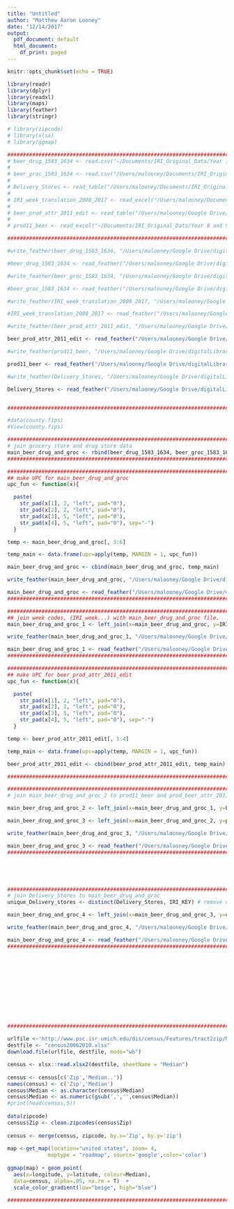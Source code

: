 ```yaml
---
title: "Untitled"
author: "Matthew Aaron Looney"
date: "12/14/2017"
output:
  pdf_document: default
  html_document:
    df_print: paged
---
```


```r
knitr::opts_chunk$set(echo = TRUE)

library(readr)
library(dplyr)
library(readxl)
library(maps)
library(feather)
library(stringr)

# library(zipcode)
# library(xlsx)
# library(ggmap)

```

```r

################################################################################
# beer_drug_1583_1634 <- read.csv("~/Documents/IRI_Original_Data/Year 10 and 11 DVD/Year10/beer/beer_drug_1583_1634", sep="")
# 
# beer_groc_1583_1634 <- read.csv("/Users/malooney/Documents/IRI_Original_Data/Year 10 and 11 DVD/Year10/beer/beer_groc_1583_1634", sep="")
#    
# Delivery_Stores <- read_table("/Users/malooney/Documents/IRI_Original_Data/Year 10 and 11 DVD/Year10/beer/Delivery_Stores")
# 
# IRI_week_translation_2008_2017 <- read_excel("/Users/malooney/Documents/IRI_Original_Data/Year 10 and 11 DVD/Year10/beer/IRI week translation_2008_2017.xls", col_types = c("numeric", "date", "date", "skip", "skip", "skip"))
# 
# beer_prod_attr_2011_edit <- read_table("/Users/malooney/Google Drive/digitalLibrary/*MS_Thesis/MS_Thesis/data/beer_prod_attr_2011_edit")
# 
# prod11_beer <- read_excel("~/Documents/IRI_Original_Data/Year 8 and 9 DVD/parsed stub files 2008-2011/prod11_beer.xlsx")

################################################################################

#write_feather(beer_drug_1583_1634, "/Users/malooney/Google Drive/digitalLibrary/*MS_Thesis/MS_Thesis/data/beer_drug_1583_1634_feather")

#beer_drug_1583_1634 <- read_feather("/Users/malooney/Google Drive/digitalLibrary/*MS_Thesis/MS_Thesis/data/beer_drug_1583_1634_feather")

#write_feather(beer_groc_1583_1634, "/Users/malooney/Google Drive/digitalLibrary/*MS_Thesis/MS_Thesis/data/beer_groc_1583_1634_feather")

#beer_groc_1583_1634 <- read_feather("/Users/malooney/Google Drive/digitalLibrary/*MS_Thesis/MS_Thesis/data/beer_groc_1583_1634_feather")

#write_feather(IRI_week_translation_2008_2017, "/Users/malooney/Google Drive/digitalLibrary/*MS_Thesis/MS_Thesis/data/IRI_week_translation_2008_2017_feather")

#IRI_week_translation_2008_2017 <- read_feather("/Users/malooney/Google Drive/digitalLibrary/*MS_Thesis/MS_Thesis/data/IRI_week_translation_2008_2017_feather")

#write_feather(beer_prod_attr_2011_edit, "/Users/malooney/Google Drive/digitalLibrary/*MS_Thesis/MS_Thesis/data/beer_prod_attr_2011_edit_feather")

beer_prod_attr_2011_edit <- read_feather("/Users/malooney/Google Drive/digitalLibrary/*MS_Thesis/MS_Thesis/data/beer_prod_attr_2011_edit_feather")

#write_feather(prod11_beer, "/Users/malooney/Google Drive/digitalLibrary/*MS_Thesis/MS_Thesis/data/prod11_beer_feather")

prod11_beer <- read_feather("/Users/malooney/Google Drive/digitalLibrary/*MS_Thesis/MS_Thesis/data/prod11_beer_feather")

#write_feather(Delivery_Stores, "/Users/malooney/Google Drive/digitalLibrary/*MS_Thesis/MS_Thesis/data/Delivery_Stores_feather")

Delivery_Stores <- read_feather("/Users/malooney/Google Drive/digitalLibrary/*MS_Thesis/MS_Thesis/data/Delivery_Stores_feather")


################################################################################

#data(county.fips)
#View(county.fips)

```

```r

################################################################################
# join grocery store and drug store data
main_beer_drug_and_groc <- rbind(beer_drug_1583_1634, beer_groc_1583_1634)
################################################################################

################################################################################
## make UPC for main_beer_drug_and_groc
upc_fun <- function(x){

  paste(
    str_pad(x[1], 2, "left", pad="0"),
    str_pad(x[2], 2, "left", pad="0"),
    str_pad(x[3], 5, "left", pad="0"),
    str_pad(x[4], 5, "left", pad="0"), sep="-")
  }

temp <- main_beer_drug_and_groc[, 3:6]

temp_main <- data.frame(upc=apply(temp, MARGIN = 1, upc_fun))

main_beer_drug_and_groc <- cbind(main_beer_drug_and_groc, temp_main)

write_feather(main_beer_drug_and_groc, "/Users/malooney/Google Drive/digitalLibrary/*MS_Thesis/MS_Thesis/data/main_beer_drug_and_groc_feather")

main_beer_drug_and_groc <- read_feather("/Users/malooney/Google Drive/digitalLibrary/*MS_Thesis/MS_Thesis/data/main_beer_drug_and_groc_feather")
################################################################################

################################################################################
## join week codes, (IRI_week...) with main_beer_drug_and_groc file.
main_beer_drug_and_groc_1 <- left_join(x=main_beer_drug_and_groc, y=IRI_week_translation_2008_2017, by=c("WEEK" = "IRI Week"))

write_feather(main_beer_drug_and_groc_1, "/Users/malooney/Google Drive/digitalLibrary/*MS_Thesis/MS_Thesis/data/main_beer_drug_and_groc_1_feather")

main_beer_drug_and_groc_1 <- read_feather("/Users/malooney/Google Drive/digitalLibrary/*MS_Thesis/MS_Thesis/data/main_beer_drug_and_groc_1_feather")
################################################################################

################################################################################
## make UPC for beer_prod_attr_2011_edit
upc_fun <- function(x){

  paste(
    str_pad(x[1], 2, "left", pad="0"),
    str_pad(x[2], 2, "left", pad="0"),
    str_pad(x[3], 5, "left", pad="0"),
    str_pad(x[4], 5, "left", pad="0"), sep="-")
  }

temp <- beer_prod_attr_2011_edit[, 1:4]

temp_main <- data.frame(upc=apply(temp, MARGIN = 1, upc_fun))

beer_prod_attr_2011_edit <- cbind(beer_prod_attr_2011_edit, temp_main)

################################################################################

################################################################################
# join main_beer_drug_and_groc_2 to prod11_beer and prod_beer_attr_2011_edit

main_beer_drug_and_groc_2 <- left_join(x=main_beer_drug_and_groc_1, y=beer_prod_attr_2011_edit, by=c("upc" = "upc"))

main_beer_drug_and_groc_3 <- left_join(x=main_beer_drug_and_groc_2, y=prod11_beer, by=c("upc" = "UPC"))

write_feather(main_beer_drug_and_groc_3, "/Users/malooney/Google Drive/digitalLibrary/*MS_Thesis/MS_Thesis/data/main_beer_drug_and_groc_3_feather")

main_beer_drug_and_groc_3 <- read_feather("/Users/malooney/Google Drive/digitalLibrary/*MS_Thesis/MS_Thesis/data/main_beer_drug_and_groc_3_feather")
################################################################################





################################################################################
# join Delivery_Stores to main_beer_drug_and_groc
unique_Delivery_stores <- distinct(Delivery_Stores, IRI_KEY) # remove duplicate IRI_Key numbers

main_beer_drug_and_groc_4 <- left_join(x=main_beer_drug_and_groc_3, y=unique_Delivery_stores, by="IRI_KEY")

write_feather(main_beer_drug_and_groc_4, "/Users/malooney/Google Drive/digitalLibrary/*MS_Thesis/MS_Thesis/data/main_beer_drug_and_groc_4_feather")

main_beer_drug_and_groc_4 <- read_feather("/Users/malooney/Google Drive/digitalLibrary/*MS_Thesis/MS_Thesis/data/main_beer_drug_and_groc_4_feather")
################################################################################













```















```r
################################################################################
   
urlfile <-'http://www.psc.isr.umich.edu/dis/census/Features/tract2zip/MedianZIP-3.xlsx'
destfile <- "census20062010.xlsx"
download.file(urlfile, destfile, mode="wb")

census <- xlsx::read.xlsx2(destfile, sheetName = "Median")
   
census <- census[c('Zip','Median..')]
names(census) <- c('Zip','Median')
census$Median <- as.character(census$Median)
census$Median <- as.numeric(gsub(',','',census$Median))
#print(head(census,5))
   
data(zipcode)
census$Zip <- clean.zipcodes(census$Zip)
   
census <- merge(census, zipcode, by.x='Zip', by.y='zip')
   
map <-get_map(location="united states", zoom= 4,
             maptype = "roadmap", source='google',color='color')
   
ggmap(map) + geom_point(
  aes(x=longitude, y=latitude, colour=Median), 
  data=census, alpha=.05, na.rm = T)  + 
  scale_color_gradient(low="beige", high="blue")
   
################################################################################
```

